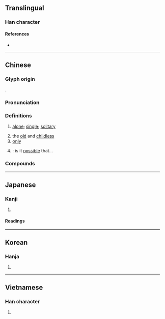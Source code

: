 {{also|独}}
{{character info/new}}
==Translingual==
{{ja-forms|[[独]]|[[独]]|獨}}

===Han character===
{{Han char|rn=94|rad=犬|as=13|sn=16|four=46227|canj=KHWLI|ids=⿰犭蜀}}

====References====
* {{Han ref|kx=0719.250|dkj=20725|dj=1130.230|hdz=21372.030|uh=7368|ud=29544|bh=BF57|bd=48983}}

----

==Chinese==
{{zh-forms|s=独}}

===Glyph origin===
{{Han etym}}
{{Han compound|犬|蜀|c1=s|c2=p|ls=psc}}.

===Pronunciation===
{{zh-pron
|m=dú
|m-s=
|c=duk6
|c-t=
|g=
|h=pfs=thu̍k
|j=
|mb=dŭ
|md=dṳ̆k
|mn=ta̍k/to̍k
|mn_note=ta̍k - vernacular; to̍k - literary
|mn-t=dag8/dog8
|mn-t_note=dag8 - vernacular; dog8 - literary
|w=
|x=
|mc=y
|oc=y
|cat=a,n
}}

===Definitions===
{{zh-hanzi}}

# [[alone]]; [[single]]; [[solitary]]
#: {{zh-x|獨自|by oneself}}
#: {{zh-x|獨奏|solo}}
# the [[old]] and [[childless]]
# [[only]]
#: {{zh-x|不獨|not only}}
#: {{zh-x|唯獨|only; all except}}
# {{lb|zh|literary}} {{n-g|Indicates a rhetorical question}}: is it [[possible]] that...
#: {{zh-syn|難道}}

===Compounds===
{{zh-der|一枝獨秀|獨奏:solo|幽獨|唯吾獨尊|小姑獨處|匠心獨運|慎獨|匠心獨具|單人獨馬|千古獨步|單獨|微獨|巋然獨存|唯我獨尊|慧眼獨具|惸獨|合獨|情有獨鍾|得天獨厚|司法獨立|塊然獨處|單獨行為|孤眠獨宿|唯獨|千載獨步|專斷獨行|奮身獨步|獨弦琴|吃獨食|各自獨立|單打獨鬥|孤獨園|唱獨角戲|孤衾獨枕|大權獨攬|壟斷獨登|孤獨|不獨|向隅獨泣|古調獨彈|獨有|獨到|獨攬|獨步一時|獨語|獨占鼇頭|獨門|獨幕劇|獨居|獨行大盜|獨宿|獨具一格|獨角戲|獨挑|獨腳戲|獨擅勝場|獨占|獨善|獨特|江東獨步|獨立語|獨斷專行|打獨磨|獨院|獨處|獨木舟|獨行獨斷|獨抒性靈|特立獨行|無獨有偶|獨具慧眼|矜寡孤獨|獨木橋|獨樹一格|獨立國|獨當|獨根孤種|獨身主義|獨生女|獨行俠|獨生子|獨行其是|獨霸一方|獨創|獨身|獨到之見|獨領風騷|獨學孤陋|獨當一面|獨自個|獨力難支|獨見|推群獨步|獨曲|獨斷獨行|獨到之處|獨木船|獨眼龍|獨具匠心|獨生|獨占花魁|獨吞|獨軌鐵路|獨持異議|獨峙|獨醒|獨樹一幟|眾醉獨醒|獨吟|獨覺|獨學寡聞|獨白|獨裁|獨木不林|獨自|獨出機杼|獨秀|獨一無二|矜貧恤獨|獨步當時|獨龍族|獨霸|獨闢蹊徑|獨門絕活|獨門獨院|獨門子貨|獨門兒|獨鍾|獨酌|獨輪車|獨資|獨角赦書|獨裁者|獨行其道|獨行|獨腳腿|獨立自主|獨立宣言|獨立不群|獨立|獨步天下|獨步|獨樂樂|獨木難支|獨排眾議|獨掌|獨捐|獨往|獨弦哀歌|獨居監禁|獨家生意|獨家報導|獨守尺寸|獨夫民賊|獨夫|獨垂青盼|獨善其身|獨吃自痾|獨占鰲頭|獨占資本|獨力難持|獨力|獨創一格|獨出心裁|獨來獨往|獨享權益|獨享|獨體|獨立千古|獨唱|獨家新聞|獨子|煢獨|獨斷|獨守空房|獨家|民賊獨夫|獨大|獨獨|獨具隻眼|獨往獨來|譙周獨笑|統獨|踽踽獨行|絕世獨立|鼇頭獨占|非獨|鰲頭獨占|聯合獨占|隻眼獨具|遺世獨立|金雞獨立|超然獨處|超然獨立|鰥寡孤獨|獨沽一味}}

----

==Japanese==
{{ja-kanji forms|独|獨}}

===Kanji===
{{ja-kanji|grade=|rs=犬13|shin=独}}

# {{defn|lang=ja|sort=犬13}}

====Readings====
{{ja-readings
|goon=どく
|kanon=とく
|kun=ひと-り
}}

----

==Korean==

===Hanja===
{{ko-hanja|hangeul=독|eumhun=|rv=dok|mr=tok|y=tok}}

# {{defn|lang=ko|sort=犬13}}

----

==Vietnamese==

===Han character===
{{vi-hantu|[[độc]], [[dọc]]|rs=犬13}}

# {{defn|lang=vi|sort=犬13}}
